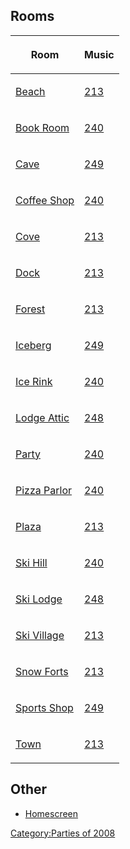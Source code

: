 {{CPW|Penguin Games|Jogos do Pinguim}}

==Rooms==
<center>
{|class="wikitable" border="1"
!Room!!Music
|-
|[[Media:PGBeach.swf|Beach]]||[[Media:Music213.swf|213]]
|-
|[[Media:RoomsBook-PenguinGames.swf|Book Room]]||[[Media:Music240.swf|240]]
|-
|[[Media:RoomsCave-PenguinGames.swf|Cave]]||[[Media:Music249.swf|249]]
|-
|[[Media:RoomsCoffee-PenguinGames.swf|Coffee Shop]]||[[Media:Music240.swf|240]]
|-
|[[Media:RoomsCove-PenguinGames.swf|Cove]]||[[Media:Music213.swf|213]]
|-
|[[Media:RoomsDock-PenguinGames.swf|Dock]]||[[Media:Music213.swf|213]]
|-
|[[Media:RoomsForest-PenguinGames.swf|Forest]]||[[Media:Music213.swf|213]]
|-
|[[Media:RoomsBerg-PenguinGames.swf|Iceberg]]||[[Media:Music249.swf|249]]
|-
|[[Media:PGIceRink.swf|Ice Rink]]||[[Media:Music240.swf|240]]
|-
|[[Media:PGLodgeAttic.swf|Lodge Attic]]||[[Media:Music248.swf|248]]
|-
|[[Media:RoomsRink-PenguinGames.swf|Party]]||[[Media:Music240.swf|240]]
|-
|[[Media:RoomsPizza-PenguinGames.swf|Pizza Parlor]]||[[Media:Music240.swf|240]]
|-
|[[Media:PGPlaza.swf|Plaza]]||[[Media:Music213.swf|213]]
|-
|[[Media:PGSkiHill.swf|Ski Hill]]||[[Media:Music240.swf|240]]
|-
|[[Media:PGSkiLodge.swf|Ski Lodge]]||[[Media:Music248.swf|248]]
|-
|[[Media:PGSkiVillage.swf|Ski Village]]||[[Media:Music213.swf|213]]
|-
|[[Media:RoomsForts-PenguinGames.swf|Snow Forts]]||[[Media:Music213.swf|213]]
|-
|[[Media:PGSportShop.swf|Sports Shop]]||[[Media:Music249.swf|249]]
|-
|[[Media:RoomsTown-PenguinGames.swf|Town]]||[[Media:Music213.swf|213]]
|}
</center>

==Other==
*[[Media:HomepageScene-PenguinGames.swf|Homescreen]]

{{Parties}}

[[Category:Parties of 2008]]
